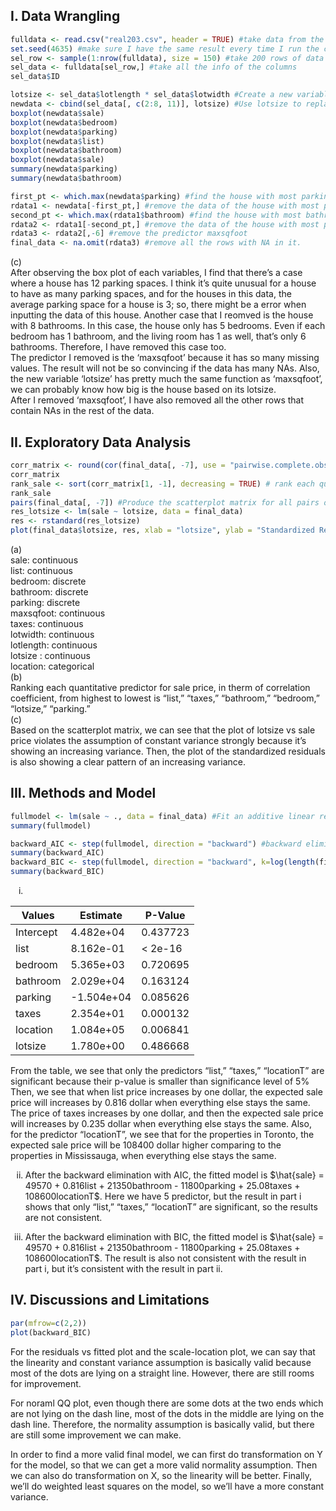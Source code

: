 ## I. Data Wrangling

```r
fulldata <- read.csv("real203.csv", header = TRUE) #take data from the data file
set.seed(4635) #make sure I have the same result every time I run the code
sel_row <- sample(1:nrow(fulldata), size = 150) #take 200 rows of data starting from the first row
sel_data <- fulldata[sel_row,] #take all the info of the columns
sel_data$ID
```

```r
lotsize <- sel_data$lotlength * sel_data$lotwidth #Create a new variable with the name ‘lotsize’ by multiplying lotwidth by lotlength
newdata <- cbind(sel_data[, c(2:8, 11)], lotsize) #Use lotsize to replace lotwidth and lotlength and ignore the column ID
boxplot(newdata$sale) 
boxplot(newdata$bedroom)
boxplot(newdata$parking)
boxplot(newdata$list)
boxplot(newdata$bathroom)
boxplot(newdata$sale)
summary(newdata$parking)
summary(newdata$bathroom)

first_pt <- which.max(newdata$parking) #find the house with most parking spaces
rdata1 <- newdata[-first_pt,] #remove the data of the house with most parking spaces
second_pt <- which.max(rdata1$bathroom) #find the house with most bathrooms
rdata2 <- rdata1[-second_pt,] #remove the data of the house with most parking spaces
rdata3 <- rdata2[,-6] #remove the predictor maxsqfoot
final_data <- na.omit(rdata3) #remove all the rows with NA in it.
```

(c)\
After observing the box plot of each variables, I find that there's a case where a house has 12 parking spaces. I think it's quite unusual for a house to have as many parking spaces, and for the houses in this data, the average parking space for a house is 3; so, there might be a error when inputting the data of this house. Another case that I reomved is the house with 8 bathrooms. In this case, the house only has 5 bedrooms. Even if each bedroom has 1 bathroom, and the living room has 1 as well, that's only 6 bathrooms. Therefore, I have removed this case too. \
The predictor I removed is the 'maxsqfoot' because it has so many missing values. The result will not be so convincing if the data has many NAs. Also, the new variable 'lotsize' has pretty much the same function as 'maxsqfoot', we can probably know how big is the house based on its lotsize. \
After I removed 'maxsqfoot', I have also removed all the other rows that contain NAs in the rest of the data.

## II. Exploratory Data Analysis

```r
corr_matrix <- round(cor(final_data[, -7], use = "pairwise.complete.obs"), 3) #Produce the pairwise correlations and scatterplot matrix for all pairs of quantitative variables in the data
corr_matrix
rank_sale <- sort(corr_matrix[1, -1], decreasing = TRUE) # rank each quantitative predictor for sale price from highest to lowest.
rank_sale
pairs(final_data[, -7]) #Produce the scatterplot matrix for all pairs of quantitative variables in the data
res_lotsize <- lm(sale ~ lotsize, data = final_data)
res <- rstandard(res_lotsize)
plot(final_data$lotsize, res, xlab = "lotsize", ylab = "Standardized Residual", main = "Residual Plot of Sale Price vs Lotsize- 4635")
```

(a)\
sale: continuous \
list: continuous \
bedroom: discrete \
bathroom: discrete \
parking: discrete \
maxsqfoot: continuous  
taxes: continuous \
lotwidth: continuous \
lotlength: continuous \
lotsize : continuous \
location: categorical \
(b)\
Ranking each quantitative predictor for sale price, in therm of correlation coefficient, from highest to lowest is "list," "taxes," "bathroom," "bedroom," "lotsize," "parking." \
(c)\
Based on the scatterplot matrix, we can see that the plot of lotsize vs sale price violates the assumption of constant variance strongly because it's showing an increasing variance. Then, the plot of the standardized residuals is also showing a clear pattern of an increasing variance.

## III. Methods and Model

```r
fullmodel <- lm(sale ~ ., data = final_data) #Fit an additive linear regression model with all available predictors variables for sale price
summary(fullmodel)
```

```r
backward_AIC <- step(fullmodel, direction = "backward") #backward elimination with AIC. 
summary(backward_AIC)
backward_BIC <- step(fullmodel, direction = "backward", k=log(length(final_data))) #backward elimination with BIC. 
summary(backward_BIC)
```

i.

Values        | Estimate          | P-Value        |
------------------  | ----------------     | ---------------- |
Intercept  | 4.482e+04 | 0.437723   |
list | 8.162e-01 | < 2e-16 |
bedroom | 5.365e+03 | 0.720695  |
bathroom | 2.029e+04 | 0.163124 |
parking | -1.504e+04 | 0.085626 |
taxes | 2.354e+01 | 0.000132|
location | 1.084e+05 | 0.006841 | 
lotsize | 1.780e+00 | 0.486668  |

From the table, we see that only the predictors "list," "taxes," "locationT" are significant because their p-value is smaller than significance level of 5% \ 
Then, we see that when list price increases by one dollar, the expected sale price will increases by 0.816 dollar when everything else stays the same. The price of taxes increases by one dollar, and then the expected sale price will increases by 0.235 dollar when everything else stays the same. Also, for the predictor "locationT", we see that for the properties in Toronto, the expected sale price will be 108400 dollar higher comparing to the properties in Mississauga, when everything else stays the same. \

ii.
After the backward elimination with AIC, the fitted model is $\hat{sale} = 49570 + 0.816list + 21350bathroom - 11800parking + 25.08taxes + 108600locationT$. Here we have 5 predictor, but the result in part i shows that only "list," "taxes," "locationT" are significant, so the results are not consistent. \

iii.
After the backward elimination with BIC, the fitted model is $\hat{sale} = 49570 + 0.816list + 21350bathroom - 11800parking + 25.08taxes + 108600locationT$. The result is also not consistent with the result in part i, but it's consistent with the result in part ii.


## IV. Discussions and Limitations

```r
par(mfrow=c(2,2))
plot(backward_BIC)
```


For the residuals vs fitted plot and the scale-location plot, we can say that the linearity and constant variance assumption is basically valid because most of the dots are lying on a straight line. However, there are still rooms for improvement.\

For noraml QQ plot, even though there are some dots at the two ends which are not lying on the dash line, most of the dots in the middle are lying on the dash line. Therefore, the normality assumption is basically valid, but there are still some improvement we can make. \

In order to find a more valid final model, we can first do transformation on Y for the model, so that we can get a more valid normality assumption. Then we can also do transformation on X, so the linearity will be better. Finally, we'll do weighted least squares on the model, so we'll have a more constant variance.\




